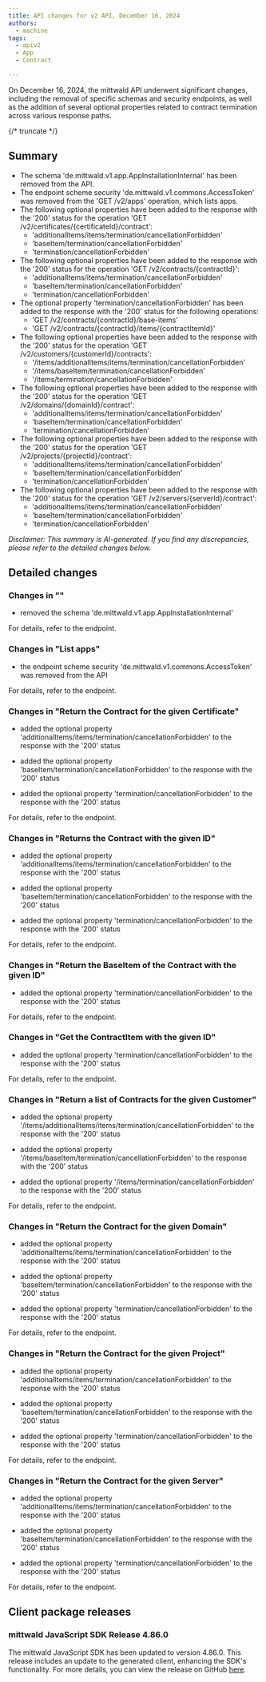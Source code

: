 ```yaml
---
title: API changes for v2 API, December 16, 2024
authors:
  - machine
tags:
  - apiv2
  - App
  - Contract

---
```



On December 16, 2024, the mittwald API underwent significant changes, including the removal of specific schemas and security endpoints, as well as the addition of several optional properties related to contract termination across various response paths.

{/* truncate */}



## Summary


- The schema 'de.mittwald.v1.app.AppInstallationInternal' has been removed from the API.
- The endpoint scheme security 'de.mittwald.v1.commons.AccessToken' was removed from the 'GET /v2/apps' operation, which lists apps.
- The following optional properties have been added to the response with the '200' status for the operation 'GET /v2/certificates/{certificateId}/contract':
  - 'additionalItems/items/termination/cancellationForbidden'
  - 'baseItem/termination/cancellationForbidden'
  - 'termination/cancellationForbidden'
- The following optional properties have been added to the response with the '200' status for the operation 'GET /v2/contracts/{contractId}':
  - 'additionalItems/items/termination/cancellationForbidden'
  - 'baseItem/termination/cancellationForbidden'
  - 'termination/cancellationForbidden'
- The optional property 'termination/cancellationForbidden' has been added to the response with the '200' status for the following operations:
  - 'GET /v2/contracts/{contractId}/base-items'
  - 'GET /v2/contracts/{contractId}/items/{contractItemId}'
- The following optional properties have been added to the response with the '200' status for the operation 'GET /v2/customers/{customerId}/contracts':
  - '/items/additionalItems/items/termination/cancellationForbidden'
  - '/items/baseItem/termination/cancellationForbidden'
  - '/items/termination/cancellationForbidden'
- The following optional properties have been added to the response with the '200' status for the operation 'GET /v2/domains/{domainId}/contract':
  - 'additionalItems/items/termination/cancellationForbidden'
  - 'baseItem/termination/cancellationForbidden'
  - 'termination/cancellationForbidden'
- The following optional properties have been added to the response with the '200' status for the operation 'GET /v2/projects/{projectId}/contract':
  - 'additionalItems/items/termination/cancellationForbidden'
  - 'baseItem/termination/cancellationForbidden'
  - 'termination/cancellationForbidden'
- The following optional properties have been added to the response with the '200' status for the operation 'GET /v2/servers/{serverId}/contract':
  - 'additionalItems/items/termination/cancellationForbidden'
  - 'baseItem/termination/cancellationForbidden'
  - 'termination/cancellationForbidden'

_Disclaimer: This summary is AI-generated. If you find any discrepancies, please refer to the detailed changes below._


## Detailed changes



### Changes in ""


- removed the schema 'de.mittwald.v1.app.AppInstallationInternal'


For details, refer to the <OperationLink operation="" apiVersion="v2" /> endpoint.



### Changes in "List apps"


- the endpoint scheme security 'de.mittwald.v1.commons.AccessToken' was removed from the API


For details, refer to the <OperationLink operation="app-list-apps" apiVersion="v2" /> endpoint.



### Changes in "Return the Contract for the given Certificate"


- added the optional property 'additionalItems/items/termination/cancellationForbidden' to the response with the '200' status

- added the optional property 'baseItem/termination/cancellationForbidden' to the response with the '200' status

- added the optional property 'termination/cancellationForbidden' to the response with the '200' status


For details, refer to the <OperationLink operation="contract-get-detail-of-contract-by-certificate" apiVersion="v2" /> endpoint.



### Changes in "Returns the Contract with the given ID"


- added the optional property 'additionalItems/items/termination/cancellationForbidden' to the response with the '200' status

- added the optional property 'baseItem/termination/cancellationForbidden' to the response with the '200' status

- added the optional property 'termination/cancellationForbidden' to the response with the '200' status


For details, refer to the <OperationLink operation="contract-get-detail-of-contract" apiVersion="v2" /> endpoint.



### Changes in "Return the BaseItem of the Contract with the given ID"


- added the optional property 'termination/cancellationForbidden' to the response with the '200' status


For details, refer to the <OperationLink operation="contract-get-base-item-of-contract" apiVersion="v2" /> endpoint.



### Changes in "Get the ContractItem with the given ID"


- added the optional property 'termination/cancellationForbidden' to the response with the '200' status


For details, refer to the <OperationLink operation="contract-get-detail-of-contract-item" apiVersion="v2" /> endpoint.



### Changes in "Return a list of Contracts for the given Customer"


- added the optional property '/items/additionalItems/items/termination/cancellationForbidden' to the response with the '200' status

- added the optional property '/items/baseItem/termination/cancellationForbidden' to the response with the '200' status

- added the optional property '/items/termination/cancellationForbidden' to the response with the '200' status


For details, refer to the <OperationLink operation="contract-list-contracts" apiVersion="v2" /> endpoint.



### Changes in "Return the Contract for the given Domain"


- added the optional property 'additionalItems/items/termination/cancellationForbidden' to the response with the '200' status

- added the optional property 'baseItem/termination/cancellationForbidden' to the response with the '200' status

- added the optional property 'termination/cancellationForbidden' to the response with the '200' status


For details, refer to the <OperationLink operation="contract-get-detail-of-contract-by-domain" apiVersion="v2" /> endpoint.



### Changes in "Return the Contract for the given Project"


- added the optional property 'additionalItems/items/termination/cancellationForbidden' to the response with the '200' status

- added the optional property 'baseItem/termination/cancellationForbidden' to the response with the '200' status

- added the optional property 'termination/cancellationForbidden' to the response with the '200' status


For details, refer to the <OperationLink operation="contract-get-detail-of-contract-by-project" apiVersion="v2" /> endpoint.



### Changes in "Return the Contract for the given Server"


- added the optional property 'additionalItems/items/termination/cancellationForbidden' to the response with the '200' status

- added the optional property 'baseItem/termination/cancellationForbidden' to the response with the '200' status

- added the optional property 'termination/cancellationForbidden' to the response with the '200' status


For details, refer to the <OperationLink operation="contract-get-detail-of-contract-by-server" apiVersion="v2" /> endpoint.




## Client package releases


### mittwald JavaScript SDK Release 4.86.0

The mittwald JavaScript SDK has been updated to version 4.86.0. This release includes an update to the generated client, enhancing the SDK's functionality. For more details, you can view the release on GitHub [here](https://github.com/mittwald/api-client-js/releases/tag/4.86.0).

